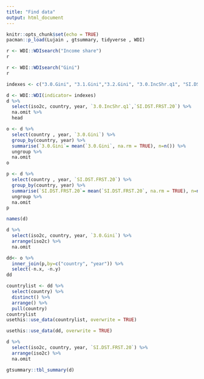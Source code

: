 ```yaml
---
title: "Find data"
output: html_document
---
```


```r
knitr::opts_chunk$set(echo = TRUE)
pacman::p_load(Lujain , gtsummary, tidyverse , WDI)
```


```r
r <- WDI::WDIsearch("Income share")
r
```

```r
r <- WDI::WDIsearch("Gini")
r
```
```r
indexes <- c("3.0.Gini", "3.1.Gini","3.2.Gini", "3.0.IncShr.q1", "SI.DST.FRST.20")
```

```r
d <- WDI::WDI(indicator= indexes)
d %>% 
  select(iso2c, country, year, `3.0.IncShr.q1`,`SI.DST.FRST.20`) %>% 
  na.omit %>% 
  head
```

```r
o <- d %>% 
  select(country , year, `3.0.Gini`) %>% 
  group_by(country, year) %>% 
  summarise(`3.0.Gini`= mean(`3.0.Gini`, na.rm = TRUE), n=n()) %>% 
  ungroup %>% 
  na.omit
o
```
```r
p <- d %>% 
  select(country , year, `SI.DST.FRST.20`) %>% 
  group_by(country, year) %>% 
  summarise(`SI.DST.FRST.20`= mean(`SI.DST.FRST.20`, na.rm = TRUE), n=n()) %>% 
  ungroup %>% 
  na.omit
p
```

```r
names(d)
```

```r
d %>% 
  select(iso2c, country, year, `3.0.Gini`) %>% 
  arrange(iso2c) %>% 
  na.omit 
```
```r
dd<- o %>% 
  inner_join(p,by=c("country", "year")) %>% 
  select(-n.x, -n.y)
dd
```
```r
countrylist <- dd %>% 
  select(country) %>% 
  distinct() %>% 
  arrange() %>% 
  pull(country)
countrylist 
usethis::use_data(countrylist, overwrite = TRUE)
```


```r
usethis::use_data(dd, overwrite = TRUE)
```


```r
d %>% 
  select(iso2c, country, year, `SI.DST.FRST.20`) %>% 
  arrange(iso2c) %>% 
  na.omit 
```
```r
gtsummary::tbl_summary(d)
```



